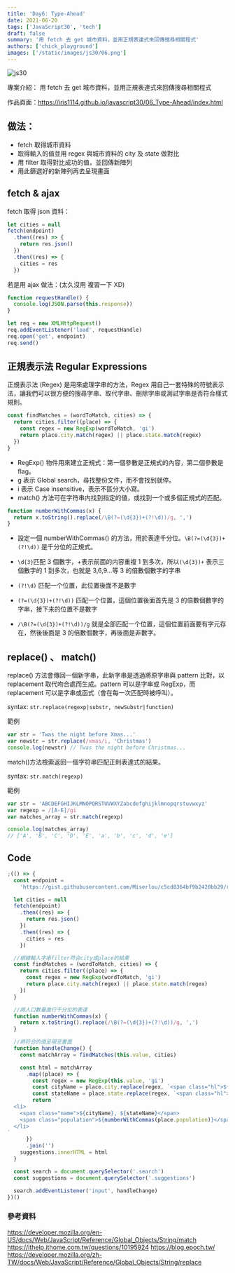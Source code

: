 ```yaml
---
title: 'Day6: Type-Ahead'
date: 2021-06-20
tags: ['JavaScript30', 'tech']
draft: false
summary: '用 fetch 去 get 城市資料，並用正規表達式來回傳搜尋相關程式'
authors: ['chick_playground']
images: ['/static/images/js30/06.png']
---
```


![js30](/static/images/js30/06.png)

專案介紹： 用 fetch 去 get 城市資料，並用正規表達式來回傳搜尋相關程式

作品頁面：https://iris1114.github.io/javascript30/06_Type-Ahead/index.html

## 做法：

- fetch 取得城市資料
- 取得輸入的值並用 regex 與城市資料的 city 及 state 做對比
- 用 filter 取得對比成功的值，並回傳新陣列
- 用此篩選好的新陣列再去呈現畫面

## fetch & ajax

fetch 取得 json 資料：

```javascript
let cities = null
fetch(endpoint)
  .then((res) => {
    return res.json()
  })
  .then((res) => {
    cities = res
  })
```

若是用 ajax 做法：(太久沒用 複習一下 XD)

```javascript
function requestHandle() {
  console.log(JSON.parse(this.response))
}

let req = new XMLHttpRequest()
req.addEventListener('load', requestHandle)
req.open('get', endpoint)
req.send()
```

## 正規表示法 Regular Expressions

正規表示法 (Regex) 是用來處理字串的方法，Regex 用自己一套特殊的符號表示法，讓我們可以很方便的搜尋字串、取代字串、刪除字串或測試字串是否符合樣式規則。

```javascript
const findMatches = (wordToMatch, cities) => {
  return cities.filter((place) => {
    const regex = new RegExp(wordToMatch, 'gi')
    return place.city.match(regex) || place.state.match(regex)
  })
}
```

- RegExp() 物件用來建立正規式：第一個參數是正規式的內容，第二個參數是 flag。
- g 表示 Global search，尋找整份文件，而不會找到就停。
- i 表示 Case insensitive，表示不區分大小寫。
- match() 方法可在字符串内找到指定的値，或找到一个或多個正規式的匹配。

```javascript
function numberWithCommas(x) {
  return x.toString().replace(/\B(?=(\d{3})+(?!\d))/g, ',')
}
```

- 設定一個 numberWithCommas() 的方法，用於表達千分位。`\B(?=(\d{3})+(?!\d))` 是千分位的正規式。

- `\d{3}`匹配 3 個數字，+表示前面的内容重複 1 到多次，所以`(\d{3})+` 表示三個數字的 1 到多次，也就是 3,6,9...等 3 的倍數個數字的字串
- `(?!\d)` 匹配一个位置，此位置後面不是數字
- `(?=(\d{3})+(?!\d))` 匹配一个位置，這個位置後面首先是 3 的倍數個數字的字串，接下来的位置不是數字
- `/\B(?=(\d{3})+(?!\d))/g` 就是全部匹配一个位置，這個位置前面要有字元存在，然後後面是 3 的倍數個數字，再後面是非數字。

## replace() 、 match()

replace() 方法會傳回一個新字串，此新字串是透過將原字串與 pattern 比對，以 replacement 取代吻合處而生成。pattern 可以是字串或 RegExp，而 replacement 可以是字串或函式（會在每一次匹配時被呼叫）。

syntax: `str.replace(regexp|substr, newSubstr|function)`

範例

```javascript
var str = 'Twas the night before Xmas...'
var newstr = str.replace(/xmas/i, 'Christmas')
console.log(newstr) // Twas the night before Christmas...
```

match()方法檢索返回一個字符串匹配正則表達式的結果。

syntax: `str.match(regexp)`

範例

```javascript
var str = 'ABCDEFGHIJKLMNOPQRSTUVWXYZabcdefghijklmnopqrstuvwxyz'
var regexp = /[A-E]/gi
var matches_array = str.match(regexp)

console.log(matches_array)
// ['A', 'B', 'C', 'D', 'E', 'a', 'b', 'c', 'd', 'e']
```

## Code

```javascript
;(() => {
  const endpoint =
    'https://gist.githubusercontent.com/Miserlou/c5cd8364bf9b2420bb29/raw/2bf258763cdddd704f8ffd3ea9a3e81d25e2c6f6/cities.json'

  let cities = null
  fetch(endpoint)
    .then((res) => {
      return res.json()
    })
    .then((res) => {
      cities = res
    })

  //根據輸入字串filter符合city或place的結果
  const findMatches = (wordToMatch, cities) => {
    return cities.filter((place) => {
      const regex = new RegExp(wordToMatch, 'gi')
      return place.city.match(regex) || place.state.match(regex)
    })
  }

  //將人口數量進行千分位的表達
  function numberWithCommas(x) {
    return x.toString().replace(/\B(?=(\d{3})+(?!\d))/g, ',')
  }

  //將符合的值呈現至畫面
  function handleChange() {
    const matchArray = findMatches(this.value, cities)

    const html = matchArray
      .map((place) => {
        const regex = new RegExp(this.value, 'gi')
        const cityName = place.city.replace(regex, `<span class="hl">${this.value}</span>`)
        const stateName = place.state.replace(regex, `<span class="hl">${this.value}</span>`)
        return `
  <li>
    <span class="name">${cityName}, ${stateName}</span>
    <span class="population">${numberWithCommas(place.population)}</span>
  </li>
`
      })
      .join('')
    suggestions.innerHTML = html
  }

  const search = document.querySelector('.search')
  const suggestions = document.querySelector('.suggestions')

  search.addEventListener('input', handleChange)
})()
```

### 參考資料

https://developer.mozilla.org/en-US/docs/Web/JavaScript/Reference/Global_Objects/String/match
https://ithelp.ithome.com.tw/questions/10195924
https://blog.epoch.tw/
https://developer.mozilla.org/zh-TW/docs/Web/JavaScript/Reference/Global_Objects/String/replace
